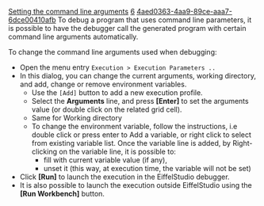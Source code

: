 [[Property:title|Setting the command line arguments]]
[[Property:weight|6]]
[[Property:uuid|4aed0363-4aa9-89ce-aaa7-6dce00410afb]]
To debug a program that uses command line parameters, it is possible to have the debugger call the generated program with certain command line arguments automatically.

To change the command line arguments used when debugging:
* Open the menu entry <code>Execution > Execution Parameters ..</code>
* In this dialog, you can change the current arguments, working directory, and add, change or remove environment variables.
** Use the <code>[Add]</code> button to add a new execution profile.
** Select the '''Arguments''' line, and press '''[Enter]''' to set the arguments value (or double click on the related grid cell).
** Same for Working directory
** To change the environment variable, follow the instructions, i.e double click or press enter to Add a variable, or right click to select from existing variable list. Once the variable line is added, by Right-clicking on the variable line, it is possible to:
*** fill with current variable value (if any),
*** unset it (this way, at execution time, the variable will not be set)
* Click '''[Run]''' to launch the execution in the EiffelStudio debugger.
* It is also possible to launch the execution outside EiffelStudio using the '''[Run Workbench]''' button.

{{tip|To get the command line arguments in a program, it is possible to either define the root feature as taking an array of [[ref:libraries/base/reference/string_8_chart|STRING_8]]  objects, or to use the [[ref:libraries/base/reference/arguments_chart|ARGUMENTS]]  class, which provides a lot of functionality linked with command line arguments. }}




